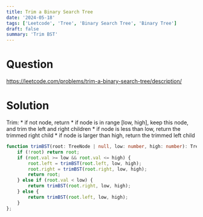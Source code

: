 ```yaml
---
title: Trim a Binary Search Tree
date: '2024-05-18'
tags: ['Leetcode', 'Tree', 'Binary Search Tree', 'Binary Tree']
draft: false
summary: 'Trim BST'
---
```


# Question
https://leetcode.com/problems/trim-a-binary-search-tree/description/

# Solution
Trim:
    * if not node, return
    * if node is in range [low, high], keep this node, and trim the left and right children
    * if node is less than low, return the trimmed right child
    * if node is larger than high, return the trimmed left child

```typescript
function trimBST(root: TreeNode | null, low: number, high: number): TreeNode | null {
    if (!root) return root;
    if (root.val >= low && root.val <= high) {
        root.left = trimBST(root.left, low, high);
        root.right = trimBST(root.right, low, high);
        return root;
    } else if (root.val < low) {
        return trimBST(root.right, low, high);
    } else {
        return trimBST(root.left, low, high);
    }
};
```